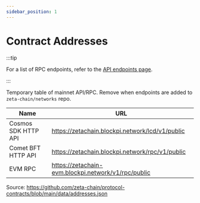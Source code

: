```yaml
---
sidebar_position: 1
---
```



# Contract Addresses

:::tip

For a list of RPC endpoints, refer to the [API endpoints page](/reference/api).

:::

Temporary table of mainnet API/RPC. Remove when endpoints are added to
`zeta-chain/networks` repo.

| Name                | URL                                                 |
| ------------------- | --------------------------------------------------- |
| Cosmos SDK HTTP API | https://zetachain.blockpi.network/lcd/v1/public     |
| Comet BFT HTTP API  | https://zetachain.blockpi.network/rpc/v1/public     |
| EVM RPC             | https://zetachain-evm.blockpi.network/v1/rpc/public |

<ContractAddresses />

Source:
https://github.com/zeta-chain/protocol-contracts/blob/main/data/addresses.json
